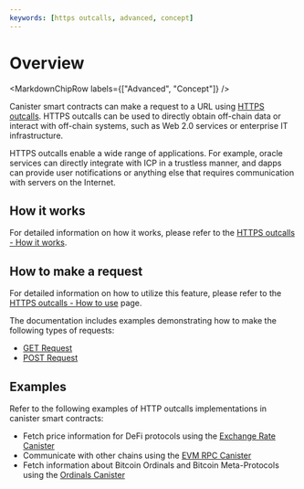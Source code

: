 ```yaml
---
keywords: [https outcalls, advanced, concept]
---
```



# Overview

<MarkdownChipRow labels={["Advanced", "Concept"]} />

Canister smart contracts can make a request to a URL using [HTTPS outcalls](https://thebigfile.com/https-outcalls). HTTPS outcalls can be used to directly obtain off-chain data or interact with off-chain systems, such as Web 2.0 services or enterprise IT infrastructure.

HTTPS outcalls enable a wide range of applications. For example, oracle services can directly integrate with ICP in a trustless manner, and dapps can provide user notifications or anything else that requires communication with servers on the Internet.

## How it works

For detailed information on how it works, please refer to the [HTTPS outcalls - How it works](/docs/current/references/https-outcalls-how-it-works).

## How to make a request

For detailed information on how to utilize this feature, please refer to the [HTTPS outcalls - How to use](/docs/current/developer-docs/smart-contracts/advanced-features/https-outcalls/https-outcalls-how-to-use) page.

The documentation includes examples demonstrating how to make the following types of requests:
- [GET Request](./https-outcalls-get.mdx)
- [POST Request](./https-outcalls-post.mdx)

## Examples

Refer to the following examples of HTTP outcalls implementations in canister smart contracts:

- Fetch price information for DeFi protocols using the [Exchange Rate Canister](https://github.com/dfinity/exchange-rate-canister)
- Communicate with other chains using the [EVM RPC Canister](https://github.com/internet-computer-protocol/evm-rpc-canister)
- Fetch information about Bitcoin Ordinals and Bitcoin Meta-Protocols using the [Ordinals Canister](https://github.com/sardariuss/ordinals_canister)
